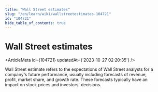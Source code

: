 ```yaml
---
title: "Wall Street estimates"
slug: "/en/learn/wiki/wallstreetestimates-104721"
id: "104721"
hide_table_of_contents: true
---
```



<Breadcrumbs current="Wall Street estimates" />

# Wall Street estimates

<ArticleMeta id={104721} updatedAt={'2023-10-27 02:20:35'} />
<div className='border-solid border-b border-t-0 my-4 border-[var(--ifm-color-gray-300)]' />

Wall Street estimate refers to the expectations of Wall Street analysts for a company's future performance, usually including forecasts of revenue, profit, market share, and growth rate. These forecasts typically have an impact on stock prices and investors' decisions.

